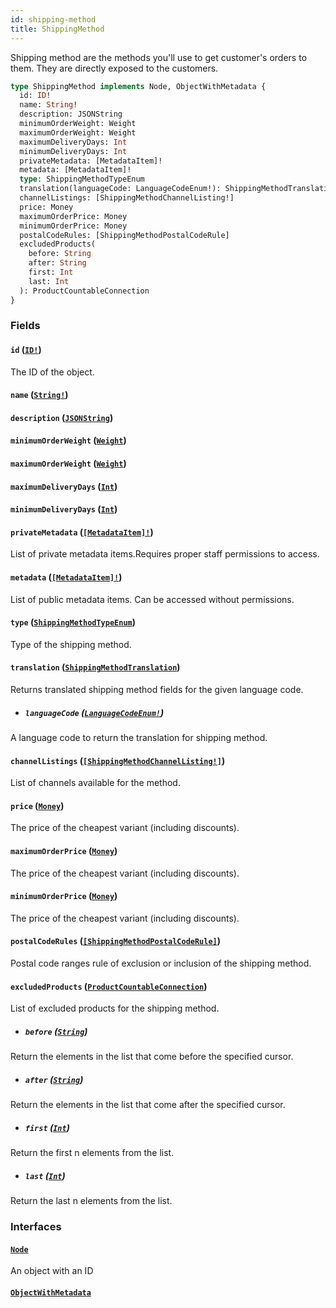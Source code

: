 ```yaml
---
id: shipping-method
title: ShippingMethod
---
```


Shipping method are the methods you'll use to get customer's orders to them. They are directly exposed to the customers.

```graphql
type ShippingMethod implements Node, ObjectWithMetadata {
  id: ID!
  name: String!
  description: JSONString
  minimumOrderWeight: Weight
  maximumOrderWeight: Weight
  maximumDeliveryDays: Int
  minimumDeliveryDays: Int
  privateMetadata: [MetadataItem]!
  metadata: [MetadataItem]!
  type: ShippingMethodTypeEnum
  translation(languageCode: LanguageCodeEnum!): ShippingMethodTranslation
  channelListings: [ShippingMethodChannelListing!]
  price: Money
  maximumOrderPrice: Money
  minimumOrderPrice: Money
  postalCodeRules: [ShippingMethodPostalCodeRule]
  excludedProducts(
    before: String
    after: String
    first: Int
    last: Int
  ): ProductCountableConnection
}
```

### Fields

#### `id` ([`ID!`](/developer/api-reference/scalars/id))

The ID of the object.

#### `name` ([`String!`](/developer/api-reference/scalars/string))

#### `description` ([`JSONString`](/developer/api-reference/scalars/json-string))

#### `minimumOrderWeight` ([`Weight`](/developer/api-reference/objects/weight))

#### `maximumOrderWeight` ([`Weight`](/developer/api-reference/objects/weight))

#### `maximumDeliveryDays` ([`Int`](/developer/api-reference/scalars/int))

#### `minimumDeliveryDays` ([`Int`](/developer/api-reference/scalars/int))

#### `privateMetadata` ([`[MetadataItem]!`](/developer/api-reference/objects/metadata-item))

List of private metadata items.Requires proper staff permissions to access.

#### `metadata` ([`[MetadataItem]!`](/developer/api-reference/objects/metadata-item))

List of public metadata items. Can be accessed without permissions.

#### `type` ([`ShippingMethodTypeEnum`](/developer/api-reference/enums/shipping-method-type-enum))

Type of the shipping method.

#### `translation` ([`ShippingMethodTranslation`](/developer/api-reference/objects/shipping-method-translation))

Returns translated shipping method fields for the given language code.

- ##### `languageCode` ([`LanguageCodeEnum!`](/developer/api-reference/enums/language-code-enum))

A language code to return the translation for shipping method.

#### `channelListings` ([`[ShippingMethodChannelListing!]`](/developer/api-reference/objects/shipping-method-channel-listing))

List of channels available for the method.

#### `price` ([`Money`](/developer/api-reference/objects/money))

The price of the cheapest variant (including discounts).

#### `maximumOrderPrice` ([`Money`](/developer/api-reference/objects/money))

The price of the cheapest variant (including discounts).

#### `minimumOrderPrice` ([`Money`](/developer/api-reference/objects/money))

The price of the cheapest variant (including discounts).

#### `postalCodeRules` ([`[ShippingMethodPostalCodeRule]`](/developer/api-reference/objects/shipping-method-postal-code-rule))

Postal code ranges rule of exclusion or inclusion of the shipping method.

#### `excludedProducts` ([`ProductCountableConnection`](/developer/api-reference/objects/product-countable-connection))

List of excluded products for the shipping method.

- ##### `before` ([`String`](/developer/api-reference/scalars/string))

Return the elements in the list that come before the specified cursor.

- ##### `after` ([`String`](/developer/api-reference/scalars/string))

Return the elements in the list that come after the specified cursor.

- ##### `first` ([`Int`](/developer/api-reference/scalars/int))

Return the first n elements from the list.

- ##### `last` ([`Int`](/developer/api-reference/scalars/int))

Return the last n elements from the list.

### Interfaces

#### [`Node`](/developer/api-reference/interfaces/node)

An object with an ID

#### [`ObjectWithMetadata`](/developer/api-reference/interfaces/object-with-metadata)
